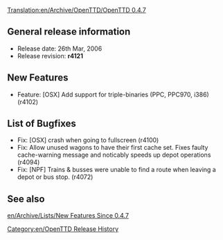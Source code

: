[[Translation:en/Archive/OpenTTD/OpenTTD 0.4.7]]
[[Category:en/OpenTTD Release History]]

==General release information==
*Release date: 26th Mar, 2006
*Release revision: '''r4121'''

==New Features==
*Feature: [OSX] Add support for triple-binaries (PPC, PPC970, i386) (r4102) 

==List of Bugfixes==
*Fix: [OSX] crash when going to fullscreen (r4100) 
*Fix: Allow unused wagons to have their first cache set. Fixes faulty cache-warning message and noticably speeds up depot operations (r4094) 
*Fix: [NPF] Trains & busses were unable to find a route when leaving a depot or bus stop. (r4072)

==See also==
[[en/Archive/Lists/New Features Since 0.4.7]]